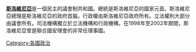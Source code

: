{{Unreferenced|time=2021-05-29T16:21:05+00:00}}
'''[[斯洛維尼亞|斯洛維尼亞]]'''是一個民主的議會制共和國。總統是斯洛維尼亞的國家元首。斯洛維尼亞總理是斯洛維尼亞的政府首腦，行政權由斯洛維尼亞政府所有。立法權則大部分由議會所有。司法機構獨立於立法機構和行政機構。在1998年至2002年期間，斯洛維尼亞曾是聯合國安理會的非常任理事國。
{{欧洲题目|政治}}
[[Category:各國政治|Category:各國政治]]